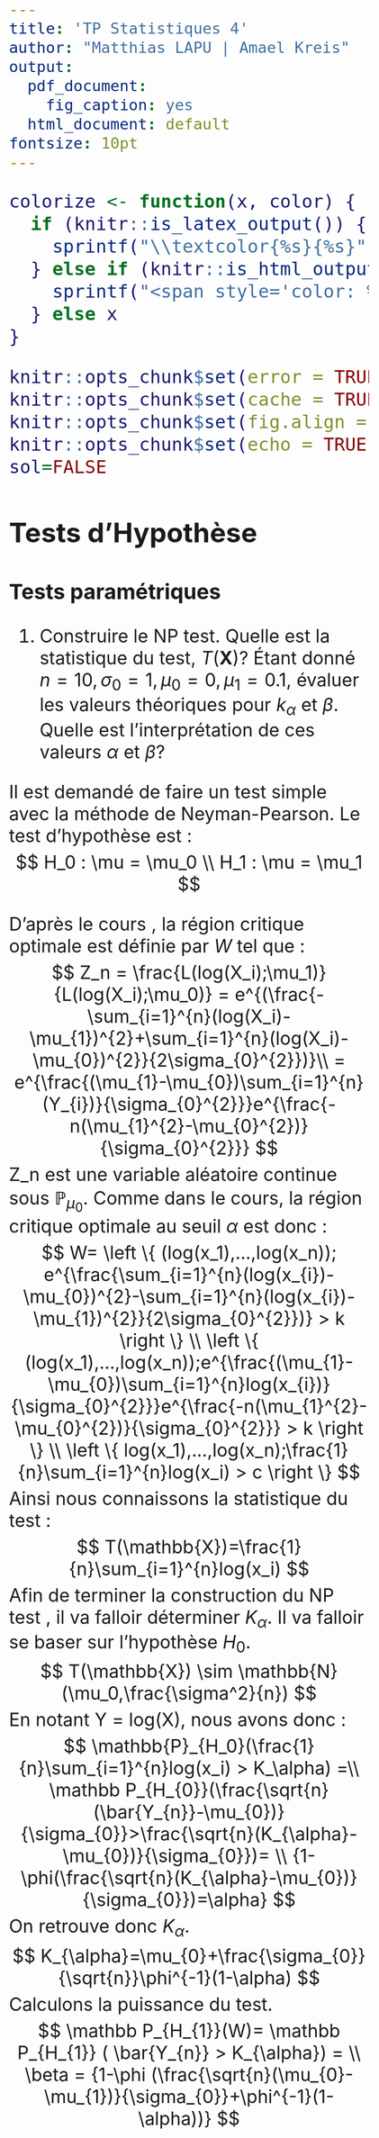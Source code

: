 ```yaml
---
title: 'TP Statistiques 4'
author: "Matthias LAPU | Amael Kreis"
output:
  pdf_document: 
    fig_caption: yes
  html_document: default
fontsize: 10pt
---
```

<style type="text/css">
  body .main-container{
   max-width: 1100px !important;
   width: 1100px !important;
  }
  body {
    max-width: 1100px !important;
    margin = auto;
    padding: 5em;
  }
  body, td{
    font-size: 2em;
  }
  code.r{
    font-size: 1em;
  }
  pre{
    font-size: 1em;
    color: #191970;
  }
</style>


```r
colorize <- function(x, color) {
  if (knitr::is_latex_output()) {
    sprintf("\\textcolor{%s}{%s}", color, x)
  } else if (knitr::is_html_output()) {
    sprintf("<span style='color: %s;'>%s</span>", color, x)
  } else x
}
```
<!-- Does it show color? `r colorize("some words in red", "red")` -->

```r
knitr::opts_chunk$set(error = TRUE)
knitr::opts_chunk$set(cache = TRUE)
knitr::opts_chunk$set(fig.align = "center")
knitr::opts_chunk$set(echo = TRUE, results="hide")
sol=FALSE
```



## Tests d'Hypothèse

### Tests paramétriques

1. Construire le NP test. Quelle est la statistique du test, $T(\mathbf{X})$?
Étant donné $n=10, \sigma_0 = 1, \mu_0 = 0, \mu_1 = 0.1$, évaluer les valeurs théoriques pour $k_\alpha$ et $\beta$. Quelle est l'interprétation de ces valeurs $\alpha$ et $\beta$?

Il est demandé de faire un test simple avec la méthode de Neyman-Pearson.
Le test d'hypothèse est : 
$$
H_0 : \mu = \mu_0 \\
H_1 : \mu = \mu_1 
$$

D'après le cours , la région critique optimale est définie par $W$ tel que :
$$
Z_n = \frac{L(log(X_i);\mu_1)}{L(log(X_i);\mu_0)} = e^{(\frac{-\sum_{i=1}^{n}(log(X_i)- \mu_{1})^{2}+\sum_{i=1}^{n}(log(X_i)- \mu_{0})^{2}}{2\sigma_{0}^{2}})}\\
= e^{\frac{(\mu_{1}-\mu_{0})\sum_{i=1}^{n}(Y_{i})}{\sigma_{0}^{2}}}e^{\frac{-n(\mu_{1}^{2}-\mu_{0}^{2})}{\sigma_{0}^{2}}}
$$
Z_n est une variable aléatoire continue sous $\mathbb{P}_{\mu_0}$. Comme dans le cours, la région critique optimale au seuil $\alpha$ est donc : 
$$
W=
\left \{ 
(log(x_1),...,log(x_n)); e^{\frac{\sum_{i=1}^{n}(log(x_{i})- \mu_{0})^{2}-\sum_{i=1}^{n}(log(x_{i})- \mu_{1})^{2}}{2\sigma_{0}^{2}})} > k  
\right \}
\\
\left \{
(log(x_1),...,log(x_n));e^{\frac{(\mu_{1}-\mu_{0})\sum_{i=1}^{n}log(x_{i})}{\sigma_{0}^{2}}}e^{\frac{-n(\mu_{1}^{2}-\mu_{0}^{2})}{\sigma_{0}^{2}}} > k
\right \}
\\
\left \{
log(x_1),...,log(x_n);\frac{1}{n}\sum_{i=1}^{n}log(x_i) > c
\right \}
$$
Ainsi nous connaissons la statistique du test : 
$$
T(\mathbb{X})=\frac{1}{n}\sum_{i=1}^{n}log(x_i)
$$
Afin de terminer la construction du NP test , il va falloir déterminer $K_\alpha$.
Il va falloir se baser sur l'hypothèse $H_0$.
$$
T(\mathbb{X}) \sim \mathbb{N}(\mu_0,\frac{\sigma^2}{n})
$$
En notant Y = log(X), nous avons donc : 
$$
\mathbb{P}_{H_0}(\frac{1}{n}\sum_{i=1}^{n}log(x_i) > K_\alpha) =\\
\mathbb P_{H_{0}}(\frac{\sqrt{n}(\bar{Y_{n}}-\mu_{0})}{\sigma_{0}}>\frac{\sqrt{n}(K_{\alpha}-\mu_{0})}{\sigma_{0}})= \\
{1-\phi(\frac{\sqrt{n}(K_{\alpha}-\mu_{0})}{\sigma_{0}})=\alpha}
$$
On retrouve donc $K_\alpha$.
$$
K_{\alpha}=\mu_{0}+\frac{\sigma_{0}}{\sqrt{n}}\phi^{-1}(1-\alpha)
$$
Calculons la puissance du test. 
$$
\mathbb P_{H_{1}}(W)= \mathbb P_{H_{1}} ( \bar{Y_{n}} > K_{\alpha}) = \\ 
\beta = {1-\phi (\frac{\sqrt{n}(\mu_{0}-\mu_{1})}{\sigma_{0}}+\phi^{-1}(1-\alpha))}
$$

Ainsi la construction du test est terminé.

Evaluons les valeurs théoriques.

```r
#initialisation des paramètres 
n<-10
sig <- 1
mu0 <- 0
mu1 <- 0.1
#calcul de k_alpha
K_alpha<-(1/sqrt(n))*(1/qlnorm(1-0.05,mu0,1/n)) 
print(K_alpha)
```
```r
alpha<- pnorm(K_alpha,mu0,1/n)
print(alpha)
```

```r
beta<-1-pnorm(K_alpha,mu0,1/n)
print(beta)
```
D'après le cours, nous savons qu'$\alpha$ est le taux d'erreur de première espèce, c'est-à-dire la probabilité à accepté l'hypothèse 1 sachant que l'hypothèse 0 est vrai , tandis que $\beta$ est le taux d'erreur de second espèce, c'est à dire, la probabilité de garder l'hypothèse 0 sachant que l'hypothèse 1 est bonne.

2. Simulez les données avec le paramètre ci-dessus et effectuez le test de niveau $\alpha=0.1$ $M=100$ fois. Donnez un approxmation de $\alpha$ et $\beta$.
Le test contrôle-t-il l'erreurs comme promis ? 

```r
l<-c()
for( i in 1:100){
  lnnorm<-rlnorm(10,0,1)
  l[i]<-Dl_norm(lnnorm)
}
lsorted<-sort(l)
K_alpha_moy<-lsorted[90]-0.0001
beta_moy<-1-pnorm(K_alpha_moy,0,1/10)

print(K_alpha_moy)
print(alpha_moy)
print(beta_moy)
```
On trouve ds valeurs très proches meme avec la marge d'erreur.

3. Au lieu de déterminer $k_\alpha$ pour les tests, nous pouvons calculer la valeur $p$, définie comme
\[
p-val = P_{H_0}(T(\mathbf{X}) > T(\mathbf{x}))
\]
où $T(\mathbf{x})$ est la statistique du test observée.
Expliquez comment utiliser la valeur $p$ pour établir une règle de décision pour le test.

4. Répéter pour les tailles d’échantillon croissantes $n = 20, 50, 100$. Quelle est l’influence de la taille de l’échantillon $n$ sur le test?

5. Consideron le cas o\'u $\sigma$ est inconnu et répétez les questions précédentes. Y a-t-il une différence dans votre conclusion?


## Application: Air quality monitoring

[\textcolor{blue}{Airparif}](https://airparif.asso.fr) exploite un système de surveillance de la qualité de l'air avec un réseau de sites dans la région de la capitale (Ile de France) sur lesquels les mesures de la qualité de l'air sont effectuées automatiquement. Ces mesures sont utilisées pour résumer les niveaux actuels de pollution atmosphérique, pour prévoir les niveaux futurs et pour fournir des données pour la recherche scientifique, contribuant à l'évaluation des risques pour la santé et des impacts environnementaux des polluants atmosphériques.

Nous examinerons *l'ozone troposphérique* ($O_3$). Ce polluant n'est pas émis directement dans l'atmosphère, mais est produit par des réactions chimiques entre le dioxyde d'azote ($NO_2$), les hydrocarbures et la lumière du soleil.

Nous nous concentrerons sur les données de deux sites de surveillance: un site urbain à Neuilly-sur-seine (**NEUIL**) et un site rural (**RUR.SE**) près de la forêt de Fontainbleu.

Les données de chaque site sont des mesures quotidiennes de la concentration moyenne horaire maximale de $O_3$ enregistrée en microgrammes par mètre cube ($\mu g/m^3$), de 2014 à 2019 inclusivement. Pour nous concentrer sur la question de la saison, nous comparons les données de *hiver* (novembre-février inclus) (`Ozone_hiver.csv`) et *été* (mai - août inclus) (`Ozone_ete.csv`).

Nous souhaitons savoir comment la distribution des mesures de l'ozone varie-t-elle entre les sites urbains et ruraux. Nous désignons les données sur l'ozone du site urbain par $X_i$ et le site rural par $Y_i$, $i=1,\ldots,n$, l'indice indiquant les $n$ jours différents pour lesquels nous avons des mesures et définissons la variable $D_i = X_i-Y_i$ pour la difference.

6. Appliquer l'analyse exploratoire des données (TPs 1-2) et suggérer un modèle approprié pour $D_i$.

7. En supposant que les différences $D_i$ forment un échantillon iid suivant une loi normale $N(\mu, \sigma^2)$, quelle est l'hypothèse sous-jacente que nous voulons tester ? Définir $H_0$ et $H_1$ et effectuez le lest pour les données en été et en hiver séparément. Quelle est la conclusion?


## Méthodes de simulation pour les tests d'hypothèse

Un test d'hypothèse valide exige que nous rejetions incorrectement l'hypothèse nulle une proportion appropriée du temps (par exemple, au plus 5% de fois).

Ainsi pour une statistique de test donnée, $T(\mathbf{X})$ telle que nous rejetterons l'hypothèse nulle si $T(\mathbf{X})$ est plus grande (ou plus petite) qu'un certain seuil, si nous voulons un test de taille $\alpha$ nous devons pouvoir calculer $k_\alpha$ tel que
\[
\Pr(T(\mathbf{X})> k_\alpha | \mbox{Hypothèse nulle vraie}) = \alpha.
\]
Si nous ne pouvons pas calculer $k_\alpha$ analytiquement, nous pouvons utiliser la simulation pour aider à choisir un $k_\alpha$ approprié. 
Ce que nous devons faire est de simuler des ensembles de données répliqués sous l'hypothèse Nulle. 

**Monte Carlo approximation to the sampling distribution of the test statistic**
\begin{itemize}
\item [(1)] Simuler des $M$ ensembles de données indépendants, $\mathbf{x}_1, \ldots, \mathbf{x}_M$ sous l'hypothèse nulle.
\item [(2)] Pour chaque $\mathbf{x}_i$, calculez la statistique de test $T(\mathbf{x}_i)$. 
\item [(3)] Les valeurs $\{T(\mathbf{x}_1),\ldots, T(\mathbf{x}_M)\}$ sont les échatillion de la loi de $T(\mathbf{X})$, desquelles on obtient la fontion de r\'epartition empirique comme l'approximation de Monte Carlo. 
\item [(4)] Estimez le seuil $k_\alpha$ comme le centile empirique $100(1-\alpha)$ de cette approximation.
\end{itemize}

Notez que pour implémenter cela, nous avons seulement besoin de pouvoir simuler des données sous l'hypothèse nulle. Dans de nombreuses applications scientifiques, les scientifiques effectueront un test d'hypothèse en utilisant cette approche. Ils/Elles décideront d'une statistique du test, en fonction de leur compréhension du problème, et utiliseront la simulation pour calculer la valeur seuil.


### Test d'ajustement de Kolmogorov

Nous pouvons appliquer la stratégie de simulation pour évaluer la pertinence des modèles statistiques pour les données. 

Soit $X_1,\ldots, X_n$ un échantillon de loi inconnue $P_{\boldsymbol{\theta}}$ de fonction de répartition $F$ supposée continue. L’objectif du test de Kolmogorov est l’ajustement de la loi inconnue $P$ à une loi connue $P_0$ de fonction de répartition continue $F_0$:
\[
H_0: F = F_0 \qquad H_1: F \neq F_0
\]

8. Constuire le test de Kolmogorov (Kolmogorov-Smirnov) de niveau $\alpha$ (sur la base de l'approximation asymmtotique). Suggérer une méthode alternative basée sur la simulation.

Supposons que le modèle le mieux adjusté ait la valeur de paramètre $\hat{\boldsymbol{\theta}}$. Soit $F_0$ la fonction de répartition du modèle ajusté $P_{\hat{\boldsymbol{\theta}}}$. 

9. Pour les données sur l'ozone, nous voulons tester si l'thypothèse de gaussianité était appropriée. Nous envisageons deux scénarios. Le premier est que les données originales de l'ozone suivent une loi gaussienne ($H_0^{(1)}$). 
Le second suppose que seules les différences suivent la loi gaussienne ($H_0^{(2)}$).
Effectuez les tests utilisant la méthode asymptotique et la méthode de simulation. Résumez vos conclusions.




